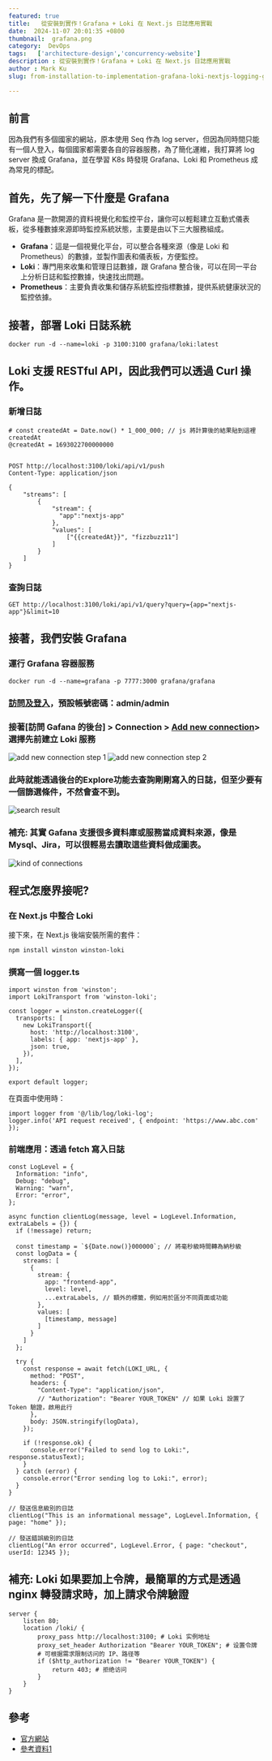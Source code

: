 ```yaml
---
featured: true
title:   從安裝到實作！Grafana + Loki 在 Next.js 日誌應用實戰
date:  2024-11-07 20:01:35 +0800
thumbnail:  grafana.png
category:  DevOps  
tags:   ['architecture-design','concurrency-website']
description : 從安裝到實作！Grafana + Loki 在 Next.js 日誌應用實戰
author : Mark Ku
slug: from-installation-to-implementation-grafana-loki-nextjs-logging-guide

---
```

## 前言
因為我們有多個國家的網站，原本使用 Seq 作為 log server，但因為同時間只能有一個人登入，每個國家都需要各自的容器服務，為了簡化運維，我打算將 log server 換成 Grafana，並在學習 K8s 時發現 Grafana、Loki 和 Prometheus 成為常見的標配。

## 首先，先了解一下什麼是 Grafana 
Grafana 是一款開源的資料視覺化和監控平台，讓你可以輕鬆建立互動式儀表板，從多種數據來源即時監控系統狀態，主要是由以下三大服務組成。

* **Grafana**：這是一個視覺化平台，可以整合各種來源（像是 Loki 和 Prometheus）的數據，並製作圖表和儀表板，方便監控。
* **Loki**：專門用來收集和管理日誌數據，跟 Grafana 整合後，可以在同一平台上分析日誌和監控數據，快速找出問題。
* **Prometheus**：主要負責收集和儲存系統監控指標數據，提供系統健康狀況的監控依據。

## 接著，部署 Loki 日誌系統
```
docker run -d --name=loki -p 3100:3100 grafana/loki:latest
```
## Loki 支援 RESTful API，因此我們可以透過 Curl 操作。
### 新增日誌 
```
# const createdAt = Date.now() * 1_000_000; // js 將計算後的結果貼到這裡 createdAt
@createdAt = 1693022700000000  


POST http://localhost:3100/loki/api/v1/push
Content-Type: application/json

{
    "streams": [
        {
            "stream": {
              "app":"nextjs-app"
            },
            "values": [
                ["{{createdAt}}", "fizzbuzz11"]
            ]
        }
    ]
}
```
### 查詢日誌
 
```
GET http://localhost:3100/loki/api/v1/query?query={app="nextjs-app"}&limit=10
```

## 接著，我們安裝 Grafana
### 運行 Grafana 容器服務
```
docker run -d --name=grafana -p 7777:3000 grafana/grafana
```
### [訪問及登入](http://localhost:7777)，預設帳號密碼：admin/admin

### 接著[訪問 Gafana 的後台] > Connection > [Add new connection](http://localhost:7777/connections/add-new-connection)> 選擇先前建立 Loki 服務
![add new connection step 1](add-new-connection-1.png)
![add new connection step 2](add-new-connection-2.png)

### 此時就能透過後台的Explore功能去查詢剛剛寫入的日誌，但至少要有一個篩選條件，不然會查不到。 
![search result](search-result.png)

### 補充: 其實 Gafana 支援很多資料庫或服務當成資料來源，像是Mysql、Jira，可以很輕易去讀取這些資料做成圖表。
![kind of connections](kind-of-connections.png)

## 程式怎麼界接呢? 
### 在 Next.js 中整合 Loki
接下來，在 Next.js 後端安裝所需的套件：
```
npm install winston winston-loki
```

### 撰寫一個 logger.ts
```
import winston from 'winston';
import LokiTransport from 'winston-loki';

const logger = winston.createLogger({
  transports: [
    new LokiTransport({
      host: 'http://localhost:3100',
      labels: { app: 'nextjs-app' },
      json: true,
    }),
  ],
});

export default logger;
```
在頁面中使用時：
```
import logger from '@/lib/log/loki-log';
logger.info('API request received', { endpoint: 'https://www.abc.com' });
```

### 前端應用：透過 fetch 寫入日誌

```
const LogLevel = {
  Information: "info",
  Debug: "debug",
  Warning: "warn",
  Error: "error",
};

async function clientLog(message, level = LogLevel.Information, extraLabels = {}) {
  if (!message) return;

  const timestamp = `${Date.now()}000000`; // 將毫秒級時間轉為納秒級
  const logData = {
    streams: [
      {
        stream: {
          app: "frontend-app",
          level: level,
          ...extraLabels, // 額外的標籤，例如用於區分不同頁面或功能
        },
        values: [
          [timestamp, message]
        ]
      }
    ]
  };

  try {
    const response = await fetch(LOKI_URL, {
      method: "POST",
      headers: {
        "Content-Type": "application/json",
        // "Authorization": "Bearer YOUR_TOKEN" // 如果 Loki 設置了 Token 驗證，啟用此行
      },
      body: JSON.stringify(logData),
    });

    if (!response.ok) {
      console.error("Failed to send log to Loki:", response.statusText);
    }
  } catch (error) {
    console.error("Error sending log to Loki:", error);
  }
}
```

```
// 發送信息級別的日誌
clientLog("This is an informational message", LogLevel.Information, { page: "home" });

// 發送錯誤級別的日誌
clientLog("An error occurred", LogLevel.Error, { page: "checkout", userId: 12345 });

```
## 補充: Loki 如果要加上令牌，最簡單的方式是透過 nginx 轉發請求時，加上請求令牌驗證
```
server {
    listen 80;
    location /loki/ {
        proxy_pass http://localhost:3100; # Loki 实例地址
        proxy_set_header Authorization "Bearer YOUR_TOKEN"; # 设置令牌
        # 可根据需求限制访问的 IP、路径等
        if ($http_authorization != "Bearer YOUR_TOKEN") {
            return 403; # 拒绝访问
        }
    }
}
```
## 參考
* [官方網站](https://grafana.com/docs/)
* [參考資料1](https://yiichenhi.medium.com/grafana-%E5%B0%87%E8%B3%87%E6%96%99%E8%A6%96%E8%A6%BA%E5%8C%96-%E7%B0%A1%E6%98%93%E7%9A%84%E4%BB%8B%E7%B4%B9%E8%88%87%E6%93%8D%E4%BD%9C-4af05a0f4d8c)
